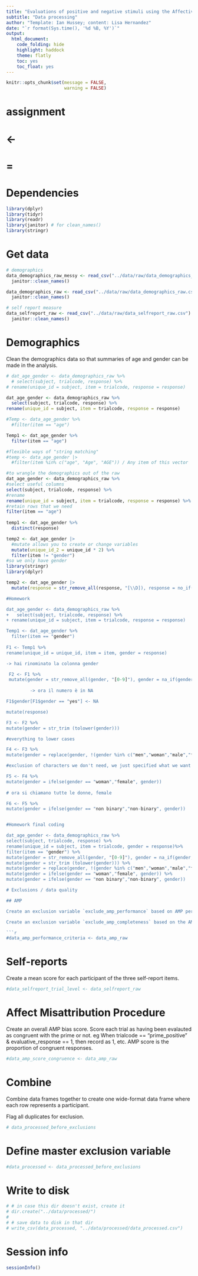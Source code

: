 ```yaml
---
title: "Evaluations of positive and negative stimuli using the Affective Misattribution Procedure (AMP) and self-reports"
subtitle: "Data processing"
author: "Template: Ian Hussey; content: Lisa Hernandez"
date: "`r format(Sys.time(), '%d %B, %Y')`"
output:
  html_document:
    code_folding: hide
    highlight: haddock
    theme: flatly
    toc: yes
    toc_float: yes
---
```


```r

knitr::opts_chunk$set(message = FALSE,
                      warning = FALSE)

```

# assignment
# <-
# =


# Dependencies

```r

library(dplyr)
library(tidyr)
library(readr)
library(janitor) # for clean_names()
library(stringr)

```

# Get data

```r

# demographics
data_demographics_raw_messy <- read_csv("../data/raw/data_demographics_raw_messy.csv", skip = 2) |>
  janitor::clean_names()

data_demographics_raw <- read_csv("../data/raw/data_demographics_raw.csv") |>
  janitor::clean_names()

# self report measure
data_selfreport_raw <- read_csv("../data/raw/data_selfreport_raw.csv") |>
  janitor::clean_names()

```

# Demographics

Clean the demographics data so that summaries of age and gender can be made in the analysis.

```r

# dat_age_gender <- data_demographics_raw %>%
  # select(subject, trialcode, response) %>%
# rename(unique_id = subject, item = trialcode, response = response)

dat_age_gender <- data_demographics_raw %>%
  select(subject, trialcode, response) %>%
rename(unique_id = subject, item = trialcode, response = response)

#Temp <- data_age_gender %>%
  #filter(item == "age")

Temp1 <- dat_age_gender %>%
  filter(item == "age")

#flexible ways of "string matching"
#temp <- data_age_gender |>
  #filter(item %in% c("age", "Age", "AGE")) / Any item of this vector

#to wrangle the demographics out of the raw 
dat_age_gender <- data_demographics_raw %>%
#select useful columns
select(subject, trialcode, response) %>%
#rename
rename(unique_id = subject, item = trialcode, response = response) %>%
#retain rows that we need 
filter(item == "age")
  
temp1 <- dat_age_gender %>%
  distinct(response)

temp2 <- dat_age_gender |>
  #mutate allows you to create or change variables
  mutate(unique_id_2 = unique_id * 2) %>%
  filter(item != "gender") 
#so we only have gender
library(stringr)
library(dplyr)

temp2 <- dat_age_gender |>
  mutate(response = str_remove_all(response, "[\\D]), response = no_if(response,""))

#Homework

dat_age_gender <- data_demographics_raw %>%
+   select(subject, trialcode, response) %>%
+ rename(unique_id = subject, item = trialcode, response = response)

Temp1 <- dat_age_gender %>%
  filter(item == "gender")
         
F1 <- Temp1 %>%
rename(unique_id = unique_id, item = item, gender = response)

-> hai rinominato la colonna gender

 F2 <- F1 %>%
 mutate(gender = str_remove_all(gender, "[0-9]"), gender = na_if(gender, ""))
         
         -> ora il numero è in NA 

F1$gender[F1$gender == "yes"] <- NA

mutate(response)

F3 <- F2 %>%
mutate(gender = str_trim (tolower(gender)))

#everything to lower cases

F4 <- F3 %>%
mutate(gender = replace(gender, !(gender %in% c("men","woman","male","female","non-binary","non binary")), NA_character_))

#exclusion of characters we don't need, we just specified what we want included

F5 <- F4 %>%
mutate(gender = ifelse(gender == "woman","female", gender))
 
# ora si chiamano tutte le donne, female

F6 <- F5 %>%
mutate(gender = ifelse(gender == "non binary","non-binary", gender))


#Homework final coding

dat_age_gender <- data_demographics_raw %>%
select(subject, trialcode, response) %>%
rename(unique_id = subject, item = trialcode, gender = response)%>%
filter(item == "gender") %>%
mutate(gender = str_remove_all(gender, "[0-9]"), gender = na_if(gender, "")) %>%
mutate(gender = str_trim (tolower(gender))) %>%
mutate(gender = replace(gender, !(gender %in% c("men","woman","male","female","non-binary","non binary")), NA_character_)) %>%
mutate(gender = ifelse(gender == "woman","female", gender)) %>%
mutate(gender = ifelse(gender == "non binary","non-binary", gender))

# Exclusions / data quality

## AMP

Create an exclusion variable `exclude_amp_performance` based on AMP performance: "exclude" if more than 10% of trials are < 100ms, or "include" if not.

Create an exclusion variable `exclude_amp_completeness` based on the AMP having the right number of trials.

```r

#data_amp_performance_criteria <- data_amp_raw 

```

# Self-reports

Create a mean score for each participant of the three self-report items.

```r

#data_selfreport_trial_level <- data_selfreport_raw 

```

# Affect Misattribution Procedure

Create an overall AMP bias score. Score each trial as having been evalauted as congruent with the prime or not. eg When trialcode == "prime_positive" & evaluative_response == 1, then record as 1, etc. AMP score is the proportion of congruent responses.

```r

#data_amp_score_congruence <- data_amp_raw 

```

# Combine 

Combine data frames together to create one wide-format data frame where each row represents a participant.

Flag all duplicates for exclusion.

```r

# data_processed_before_exclusions 

```

# Define master exclusion variable

```r

#data_processed <- data_processed_before_exclusions

```

# Write to disk

```r

# # in case this dir doesn't exist, create it
# dir.create("../data/processed/")
# 
# # save data to disk in that dir
# write_csv(data_processed, "../data/processed/data_processed.csv")

```

# Session info

```r

sessionInfo()

```


